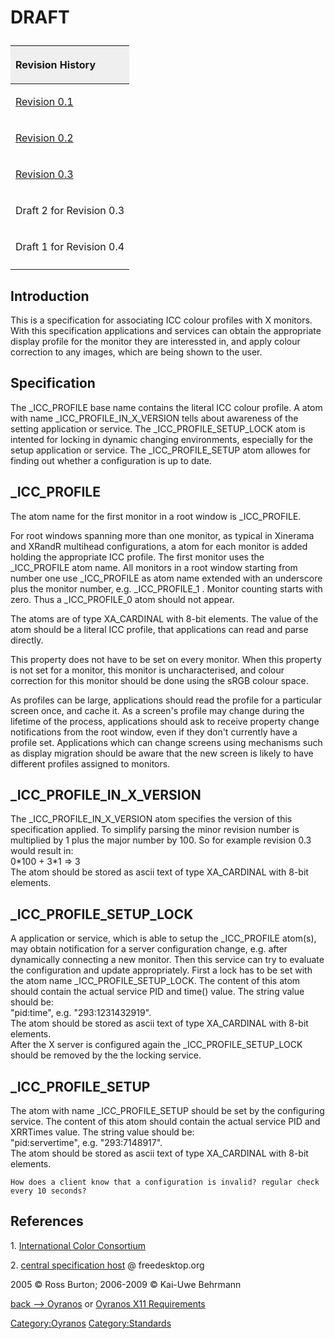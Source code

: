 <h1> DRAFT </h1>

{| style="width:100%;text-align:left;vertical-align:text-top"
|+
! style="background:#efefef;text-align:left" colspan="4" | Revision History
|- style="text-align:left;vertical-align:text-top"
| [http://www.burtonini.com/computing/x-icc-profiles-spec-0.1.html Revision 0.1]
| 2005-06-24 
| Ross Burton
| Initial release. Thanks to Craig Ringer, Jim Gettys, Kai-Uwe Behrmann, and Matthew Allum for feedback.
|- style="text-align:left;vertical-align:text-top"
| [http://www.burtonini.com/computing/x-icc-profiles-spec-0.2.html Revision 0.2]
| 2006-05-03 
| Kai-Uwe Behrmann
| Specify how to handle Xinerama setups.
|- style="text-align:left;vertical-align:text-top" 
| [http://www.freedesktop.org/wiki/OpenIcc/ICC_Profiles_in_X_Specification_0.3 Revision 0.3]
| 2008-04-24 
| Kai-Uwe Behrmann
| Clearify terminology suggested Hal V. Engel, Jon A. Cruz, sRGB default by<br>Craig Ringer and corrections by Kai-Uwe Behrmann
|- style="text-align:left;vertical-align:text-top" 
| Draft 2 for Revision 0.3
| 2008-04-23
| Kai-Uwe Behrmann
| case corrections by Graeme Gill
|- style="text-align:left;vertical-align:text-top" 
| Draft 1 for Revision 0.4
| 2008-01-08
| Kai-Uwe Behrmann
| Xrandr
|-
|}



== Introduction ==

This is a specification for associating ICC colour profiles with X monitors. 
With this specification applications and services can obtain the appropriate 
display profile for the monitor they are interessted in, and apply colour 
correction to any images, which are being shown to the user.

== Specification ==

The _ICC_PROFILE base name contains the literal ICC colour profile. A atom with
name _ICC_PROFILE_IN_X_VERSION tells about awareness of the setting application 
or service. The _ICC_PROFILE_SETUP_LOCK atom is intented for locking in dynamic
changing environments, especially for the setup application or service. The 
_ICC_PROFILE_SETUP atom allowes for finding out whether a configuration is up 
to date.

== _ICC_PROFILE ==

The atom name for the first monitor in a root window is _ICC_PROFILE.

For root windows spanning more than one monitor, as typical in Xinerama and XRandR
multihead configurations, a atom for each monitor is added holding the 
appropriate ICC profile. The first monitor uses the _ICC_PROFILE atom name. 
All monitors in a root window starting from 
number one use _ICC_PROFILE as atom name extended with an underscore plus 
the monitor number, e.g. _ICC_PROFILE_1 . Monitor counting starts with zero.
Thus a _ICC_PROFILE_0 atom should not appear.

The atoms are of type <span class="type">XA_CARDINAL</span> with 8-bit
elements. The value of the atom should be a literal ICC profile, that
applications can read and parse directly.

This property does not have to be set on every monitor.  When this
property is not set for a monitor, this monitor is uncharacterised, and
colour correction for this monitor should be done using the sRGB colour space.

As profiles can be large, applications should read the profile for a
particular screen once, and cache it. As a screen's profile may change
during the lifetime of the process, applications should ask to receive
property change notifications from the root window, even if they don't
currently have a profile set. Applications which can change screens
using mechanisms such as display migration should be aware that the new
screen is likely to have different profiles assigned to monitors.

== _ICC_PROFILE_IN_X_VERSION ==

The _ICC_PROFILE_IN_X_VERSION atom specifies the version of this specification applied.
To simplify parsing the minor revision number is multiplied by 1 plus the major number by 100.
So for example revision 0.3 would result in:<br>
0*100 + 3*1 => 3 <br/>
The atom should be stored as ascii text of type <span class="type">XA_CARDINAL</span> 
with 8-bit elements.

== _ICC_PROFILE_SETUP_LOCK ==

A application or service, which is able to setup the _ICC_PROFILE atom(s),
may obtain notification for a server configuration change, e.g. after 
dynamically connecting a new monitor. Then this service can try to evaluate the
configuration and update appropriately.
First a lock has to be set with the atom name _ICC_PROFILE_SETUP_LOCK. The
content of this atom should contain the actual service PID and time() value.
The string value should be:<br/>
"pid:time", e.g. "293:1231432919".<br/>
The atom should be stored as ascii text of type <span class="type">XA_CARDINAL</span> 
with 8-bit elements.<br/>
After the X server is configured again the _ICC_PROFILE_SETUP_LOCK should be
removed by the the locking service.

== _ICC_PROFILE_SETUP ==

The atom with name _ICC_PROFILE_SETUP should be set by the configuring service. The
content of this atom should contain the actual service PID and XRRTimes value.
The string value should be:<br/>
"pid:servertime", e.g. "293:7148917".<br/>
The atom should be stored as ascii text of type <span class="type">XA_CARDINAL</span> 
with 8-bit elements.

 How does a client know that a configuration is invalid? regular check every 10 seconds?

== References ==
 
1. [http://www.color.org International Color Consortium]

2. [http://www.freedesktop.org/wiki/Specifications/icc_profiles_in_x_spec central specification host] @ freedesktop.org

2005 &copy; Ross Burton; 2006-2009 &copy; Kai-Uwe Behrmann



[[Oyranos|back --> Oyranos]] or [[Oyranos X11 Requirements]]

[[Category:Oyranos]]
[[Category:Standards]]